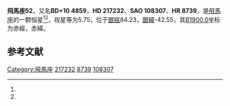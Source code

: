 {{Starbox begin
| name = 飛馬座52
}}
{{Starbox observe
| epoch = [[J2000.0|J2000.0]]
| constell = [[飛馬座|飛馬座]]<ref name=SIMBAD>{{cite web
 | url=http://simbad.u-strasbg.fr/simbad/sim-id?Ident=HR+8739
 | title =Pulsating variable Star
 | publisher=Centre de Données astronomiques de Strasbourg
 | work=SIMBAD
 | accessdate=2012-07-13}}</ref><ref name=DATA>{{cite web
 | url=http://vizier.u-strasbg.fr/viz-bin/VizieR-5?-out.add=.&-source=5050&-corr=PK=HR&-out.max=9999&HR=8739
 | title=VizieR Detailed Page
 | accessdate=2012-07-13
 | archive-date=2016-03-04
 | archive-url=https://web.archive.org/web/20160304233942/http://vizier.u-strasbg.fr/viz-bin/VizieR-5?-out.add=.&-source=5050&-corr=PK=HR&-out.max=9999&HR=8739
 | dead-url=no
 }}</ref>
| 星官 = 
| ra = {{RA|22|59|11.8}}<ref name=SIMBAD /><ref name=DATA />
| dec = {{DEC|+11|43|44}}<ref name=SIMBAD /><ref name=DATA />
| appmag_v = 5.75<ref name=SIMBAD /><ref name=DATA />
}}
{{Starbox character
| class = A8V+F6V<ref name=SIMBAD /><ref name=DATA />
| b-v = 0.32<ref name=SIMBAD /><ref name=DATA />
| u-b = 0.08<ref name=SIMBAD /><ref name=DATA />
| r-i = <ref name=SIMBAD /><ref name=DATA />
| variable = 
}}
{{Starbox astrometry
| radial_v = 0.08
| prop_mo_ra = 20
| parallax = 0.014
| p_error =
}}
{{Starbox catalog
| names =BD+10 4859，[[SAO星表|SAO]] 108307，[[HD星表|HD]] 217232，[[HR星表|HR]] 8739}}
{{Starbox reference |Simbad=HR+8739}}
{{Starbox end}}

'''飛馬座52'''，又名'''BD+10 4859'''，'''HD 217232'''、'''SAO 108307'''、'''HR 8739'''，是[[飛馬座|飛馬座]]的一颗恒星<ref name=SIMBAD /><ref name=DATA />，视星等为5.75，位于[[銀道座標系|銀經]]84.23，[[銀道座標系|銀緯]]-42.55，其[[B1900.0|B1900.0]]坐标为赤經{{RA|22|54|11.6}}，赤緯{{DEC|+11|-42.55|39}}。

== 参考文献 ==
{{reflist}}

{{飞马座恒星}}

[[Category:飛馬座|Category:飛馬座]]
[[Category:HD和HDE天體|217232]]
[[Category:HR天體|8739]]
[[Category:SAO天體|108307]]


{{star-stub}}